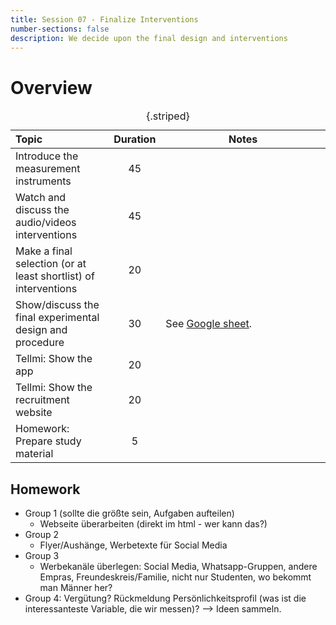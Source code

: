 ---
title: Session 07 - Finalize Interventions
number-sections: false
description: We decide upon the final design and interventions
---

# Overview

| Topic                                                           | Duration | Notes                                                                                                                 |
| :-------------------------------------------------------------- | :------: | --------------------------------------------------------------------------------------------------------------------- |
| Introduce the measurement instruments                           |    45    |                                                                                                                       |
| Watch and discuss the audio/videos interventions                |    45    |                                                                                                                       |
| Make a final selection (or at least shortlist) of interventions |    20    |                                                                                                                       |
| Show/discuss the final experimental design and procedure        |    30    | See [Google sheet](https://docs.google.com/document/d/1bfd7jOaLDatERS8lGLlo7QRLCdl2gG35DcnmGgmIp80/edit?usp=sharing). |
| Tellmi: Show the app                                            |    20    |                                                                                                                       |
| Tellmi: Show the recruitment website                            |    20    |                                                                                                                       |
| Homework: Prepare study material                                |    5     |                                                                                                                       |

: {.striped}



## Homework

- Group 1 (sollte die größte sein, Aufgaben aufteilen)
  - Webseite überarbeiten (direkt im html - wer kann das?)
- Group 2
  - Flyer/Aushänge, Werbetexte für Social Media
- Group 3
  - Werbekanäle überlegen: Social Media, Whatsapp-Gruppen, andere Empras, Freundeskreis/Familie, nicht nur Studenten, wo bekommt man Männer her?
- Group 4: Vergütung? Rückmeldung Persönlichkeitsprofil (was ist die interessanteste Variable, die wir messen)? --> Ideen sammeln.